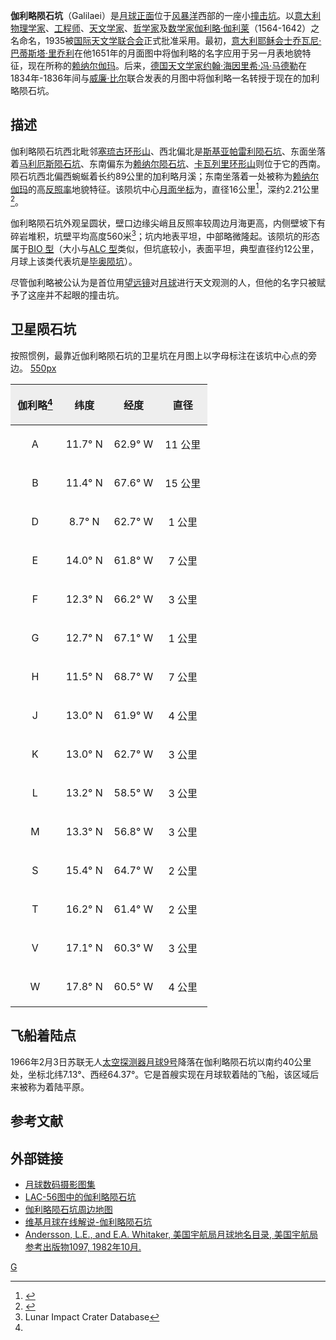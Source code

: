 {{lunar crater data|
 image=Galilaei crater 4162 h2.jpg|
 caption=月球轨道器4号拍摄的图像|
 latitude=10.5|
 N_or_S=N|
 longitude=62.8|
 E_or_W=W|
 diameter=16公里|
 depth=2.21公里|
 colong=63|
 eponym=[[伽利略·伽利莱|伽利略·伽利莱]]
}}
'''伽利略陨石坑'''（Galilaei）是[[月球正面|月球正面]]位于[[风暴洋|风暴洋]]西部的一座小[[撞击坑|撞击坑]]。以[[意大利|意大利]][[物理学家|物理学家]]、[[工程师|工程师]]、[[天文学家|天文学家]]、[[哲学家|哲学家]]及[[数学家|数学家]][[伽利略·伽利莱|伽利略·伽利莱]]（1564-1642）之名命名，1935被[[国际天文学联合会|国际天文学联合会]]正式批准采用。最初，[[意大利|意大利]][[耶稣会士|耶稣会士]][[乔瓦尼·巴蒂斯塔·里乔利|乔瓦尼·巴蒂斯塔·里乔利]]在他1651年的月面图中将伽利略的名字应用于另一月表地貌特征，现在所称的[[赖纳尔伽玛|赖纳尔伽玛]]。后来，[[德国|德国]][[天文学家|天文学家]][[约翰·海因里希·冯·马德勒|约翰·海因里希·冯·马德勒]]在1834年-1836年间与[[威廉·沃尔夫·比尔|威廉·比尔]]联合发表的月图中将伽利略一名转授于现在的加利略陨石坑。

==描述==
伽利略陨石坑西北毗邻[[塞琉古环形山|塞琉古环形山]]、西北偏北是[[斯基亚帕雷利陨石坑|斯基亚帕雷利陨石坑]]、东面坐落着[[马利厄斯陨石坑|马利厄斯陨石坑]]、东南偏东为[[赖纳尔陨石坑|赖纳尔陨石坑]]、[[卡瓦列里环形山|卡瓦列里环形山]]则位于它的西南。陨石坑西北偏西蜿蜒着长约89公里的加利略月溪；东南坐落着一处被称为[[赖纳尔伽玛|赖纳尔伽玛]]的高[[反照率|反照率]]地貌特征。该陨坑中心[[月面坐标|月面坐标]]为{{Coord|10.48|N|62.83|W|globe:Moon|nogoogle=1|noosm=1}}，直径16公里<ref name="IAU">{{Cite web |url=http://planetarynames.wr.usgs.gov/Feature/2074 |title=Directory of the International Astronomical Union |accessdate=2016-05-07 |archive-date=2015-12-19 |archive-url=https://web.archive.org/web/20151219102905/http://planetarynames.wr.usgs.gov/Feature/2074 |dead-url=no }}</ref>，深约2.21公里<ref>{{Cite web |url=http://fisherka.csolutionshosting.net/astronote/plan/craterdepth/html/CraterDepthFeatureNameWestfall.html |title=John E. Westfall's Atlas of the Lunar Terminator, Cambridge Univ. Press (2000) |accessdate=2016-05-07 |archive-date=2014-12-18 |archive-url=https://archive.today/20141218234310/http://fisherka.csolutionshosting.net/astronote/plan/craterdepth/html/CraterDepthFeatureNameWestfall.html |dead-url=no }}</ref>。

伽利略陨石坑外观呈圆状，壁口边缘尖峭且反照率较周边月海更高，内侧壁坡下有碎岩堆积，坑壁平均高度560米<ref name=LICD>Lunar Impact Crater Database</ref>；坑内地表平坦，中部略微隆起。该陨坑的形态属于[[月球陨石坑#陨石坑分类|BIO 型]]（大小与[[月球陨石坑#陨石坑分类|ALC 型]]类似，但坑底较小，表面平坦，典型直径约12公里，月球上该类代表坑是[[毕奥陨坑|毕奥陨坑]]）。

尽管伽利略被公认为是首位用[[望远镜|望远镜]]对[[月球|月球]]进行天文观测的人，但他的名字只被赋予了这座并不起眼的撞击坑。

==卫星陨石坑==
按照惯例，最靠近伽利略陨石坑的卫星坑在月图上以字母标注在该坑中心点的旁边。
[[image:Galilaei_sattelite_craters_map.jpg|550px]]

{| class="wikitable"
!width="25%" style="background:#eeeeee;" |伽利略<ref name="IAU"/>
!width="25%" style="background:#eeeeee;" |纬度
!width="25%" style="background:#eeeeee;" |经度
!width="25%" style="background:#eeeeee;" |直径
|-
|align="center"|A
|align="center"|11.7° N
|align="center"|62.9° W
|align="center"|11 公里
|-
|align="center"|B
|align="center"|11.4° N
|align="center"|67.6° W
|align="center"|15 公里
|-
|align="center"|D
|align="center"|8.7° N
|align="center"|62.7° W
|align="center"|1 公里
|-
|align="center"|E
|align="center"|14.0° N
|align="center"|61.8° W
|align="center"|7 公里
|-
|align="center"|F
|align="center"|12.3° N
|align="center"|66.2° W
|align="center"|3 公里
|-
|align="center"|G
|align="center"|12.7° N
|align="center"|67.1° W
|align="center"|1 公里
|-
|align="center"|H
|align="center"|11.5° N
|align="center"|68.7° W
|align="center"|7 公里
|-
|align="center"|J
|align="center"|13.0° N
|align="center"|61.9° W
|align="center"|4 公里
|-
|align="center"|K
|align="center"|13.0° N
|align="center"|62.7° W
|align="center"|3 公里
|-
|align="center"|L
|align="center"|13.2° N
|align="center"|58.5° W
|align="center"|3 公里
|-
|align="center"|M
|align="center"|13.3° N
|align="center"|56.8° W
|align="center"|3 公里
|-
|align="center"|S
|align="center"|15.4° N
|align="center"|64.7° W
|align="center"|2 公里
|-
|align="center"|T
|align="center"|16.2° N
|align="center"|61.4° W
|align="center"|2 公里
|-
|align="center"|V
|align="center"|17.1° N
|align="center"|60.3° W
|align="center"|3 公里
|-
|align="center"|W
|align="center"|17.8° N
|align="center"|60.5° W
|align="center"|4 公里
|}
{{clear}}

==飞船着陆点==
1966年2月3日苏联无人[[空间探测器|太空探测器]][[月球9号|月球9号]]降落在伽利略陨石坑以南约40公里处，坐标北纬7.13°、西经64.37°。它是首艘实现在月球软着陆的飞船，该区域后来被称为着陆平原。

==参考文献==
{{Reflist}}

==外部链接==
* [http://www.lpi.usra.edu/resources/lunar_orbiter/bin/srch_nam.shtml?Galilaei%7C0 月球数码摄影图集]{{Wayback|url=http://www.lpi.usra.edu/resources/lunar_orbiter/bin/srch_nam.shtml?Galilaei%7C0 |date=20160304054602 }}
* [http://www.lpi.usra.edu/resources/mapcatalog/LAC/lac56/ LAC-56图中的伽利略陨石坑]{{Wayback|url=http://www.lpi.usra.edu/resources/mapcatalog/LAC/lac56/ |date=20170728212912 }}
* [http://www.lpi.usra.edu/resources/mapcatalog/usgs/I491/ 伽利略陨石坑周边地图]{{Wayback|url=http://www.lpi.usra.edu/resources/mapcatalog/usgs/I491/ |date=20180530172302 }}
* [http://the-moon.wikispaces.com/Galilaei 维基月球在线解说-伽利略陨石坑]{{Wayback|url=http://the-moon.wikispaces.com/Galilaei |date=20180530145608 }}
* [http://planet4589.org/astro/lunar/RP-1097.pdf Andersson, L.E., and E.A. Whitaker, 美国宇航局月球地名目录, 美国宇航局参考出版物1097, 1982年10月.]{{Wayback|url=http://planet4589.org/astro/lunar/RP-1097.pdf |date=20141006125838 }}

[[Category:月球环形山|G]]
{{月球環形山 (G-K)}}